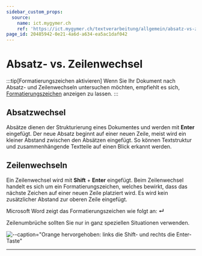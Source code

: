 ```yaml
---
sidebar_custom_props:
  source:
    name: ict.mygymer.ch
    ref: 'https://ict.mygymer.ch/textverarbeitung/allgemein/absatz-vs-zeilenwechsel/'
page_id: 20485942-0e21-4a6d-a634-ea5ac1daf042
---
```


# Absatz- vs. Zeilenwechsel
:::tip[Formatierungszeichen aktivieren]
Wenn Sie Ihr Dokument nach Absatz- und Zeilenwechseln untersuchen möchten, empfiehlt es sich, [Formatierungszeichen](Formatierungszeichen) anzeigen zu lassen.
:::

## Absatzwechsel
Absätze dienen der Strukturierung eines Dokumentes und werden mit __Enter__ eingefügt. Der neue Absatz beginnt auf einer neuen Zeile, meist wird ein kleiner Abstand zwischen den Absätzen eingefügt. So können Textstruktur und zusammenhängende Textteile auf einen Blick erkannt werden.

## Zeilenwechseln
Ein Zeilenwechsel wird mit __Shift__ + __Enter__ eingefügt. Beim Zeilenwechsel handelt es sich um ein Formatierungszeichen, welches bewirkt, dass das nächste Zeichen auf einer neuen Zeile platziert wird. Es wird kein zusätzlicher Abstand zur oberen Zeile eingefügt.

Microsoft Word zeigt das Formatierungszeichen wie folgt an: __↵__

Zeilenumbrüche sollten Sie nur in ganz speziellen Situationen verwenden.

![--caption="Orange hervorgehoben: links die Shift- und rechts die Enter-Taste"](img/keyboard-shift-return.svg)

---
